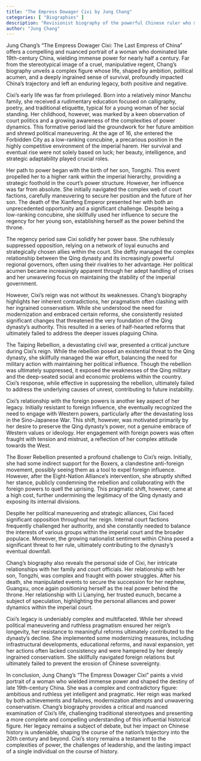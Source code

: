 ```yaml
---
title: "The Empress Dowager Cixi by Jung Chang"
categories: [ "Biographies" ]
description: "Revisionist biography of the powerful Chinese ruler who modernized China"
author: "Jung Chang"
---
```

Jung Chang's "The Empress Dowager Cixi: The Last Empress of China" offers a compelling and nuanced portrait of a woman who dominated late 19th-century China, wielding immense power for nearly half a century.  Far from the stereotypical image of a cruel, manipulative regent, Chang's biography unveils a complex figure whose life, shaped by ambition, political acumen, and a deeply ingrained sense of survival, profoundly impacted China's trajectory and left an enduring legacy, both positive and negative.

Cixi's early life was far from privileged. Born into a relatively minor Manchu family, she received a rudimentary education focused on calligraphy, poetry, and traditional etiquette, typical for a young woman of her social standing. Her childhood, however, was marked by a keen observation of court politics and a growing awareness of the complexities of power dynamics. This formative period laid the groundwork for her future ambition and shrewd political maneuvering.  At the age of 16, she entered the Forbidden City as a low-ranking concubine, a precarious position in the highly competitive environment of the imperial harem.  Her survival and eventual rise were not solely based on luck; her beauty, intelligence, and strategic adaptability played crucial roles.

Her path to power began with the birth of her son, Tongzhi. This event propelled her to a higher rank within the imperial hierarchy, providing a strategic foothold in the court's power structure. However, her influence was far from absolute. She initially navigated the complex web of court factions, carefully maneuvering to secure her position and the future of her son. The death of the Xianfeng Emperor presented her with both an unprecedented opportunity and a significant challenge. Despite being a low-ranking concubine, she skillfully used her influence to secure the regency for her young son, establishing herself as the power behind the throne.

The regency period saw Cixi solidify her power base.  She ruthlessly suppressed opposition, relying on a network of loyal eunuchs and strategically chosen allies within the court. She deftly managed the complex relationship between the Qing dynasty and its increasingly powerful regional governors, often using their rivalries to her advantage.  Her political acumen became increasingly apparent through her adept handling of crises and her unwavering focus on maintaining the stability of the imperial government.

However, Cixi's reign was not without its weaknesses. Chang's biography highlights her inherent contradictions, her pragmatism often clashing with her ingrained conservatism.  While she understood the need for modernization and embraced certain reforms, she consistently resisted significant changes that threatened the very foundation of the Qing dynasty's authority. This resulted in a series of half-hearted reforms that ultimately failed to address the deeper issues plaguing China.

The Taiping Rebellion, a devastating civil war, presented a critical juncture during Cixi's reign. While the rebellion posed an existential threat to the Qing dynasty, she skillfully managed the war effort, balancing the need for military action with maintaining her political influence.  Though the rebellion was ultimately suppressed, it exposed the weaknesses of the Qing military and the deep-seated social and economic problems within the country.  Cixi's response, while effective in suppressing the rebellion, ultimately failed to address the underlying causes of unrest, contributing to future instability.

Cixi's relationship with the foreign powers is another key aspect of her legacy. Initially resistant to foreign influence, she eventually recognized the need to engage with Western powers, particularly after the devastating loss in the Sino-Japanese War.  This shift, however, was motivated primarily by her desire to preserve the Qing dynasty's power, not a genuine embrace of Western values or ideology.  Her engagement with foreign powers was often fraught with tension and mistrust, a reflection of her complex attitude towards the West.

The Boxer Rebellion presented a profound challenge to Cixi’s reign. Initially, she had some indirect support for the Boxers, a clandestine anti-foreign movement, possibly seeing them as a tool to expel foreign influence. However, after the Eight-Nation Alliance’s intervention, she abruptly shifted her stance, publicly condemning the rebellion and collaborating with the foreign powers to quell the uprising. This pragmatic shift, however, came at a high cost, further undermining the legitimacy of the Qing dynasty and exposing its internal divisions.

Despite her political maneuvering and strategic alliances, Cixi faced significant opposition throughout her reign.  Internal court factions frequently challenged her authority, and she constantly needed to balance the interests of various groups within the imperial court and the broader populace.  Moreover, the growing nationalist sentiment within China posed a significant threat to her rule, ultimately contributing to the dynasty’s eventual downfall.

Chang’s biography also reveals the personal side of Cixi, her intricate relationships with her family and court officials.  Her relationship with her son, Tongzhi, was complex and fraught with power struggles.  After his death, she manipulated events to secure the succession for her nephew, Guangxu, once again positioning herself as the real power behind the throne.  Her relationship with Li Lianying, her trusted eunuch, became a subject of speculation, highlighting the personal alliances and power dynamics within the imperial court.

Cixi's legacy is undeniably complex and multifaceted.  While her shrewd political maneuvering and ruthless pragmatism ensured her reign’s longevity, her resistance to meaningful reforms ultimately contributed to the dynasty’s decline.  She implemented some modernizing measures, including infrastructural developments, educational reforms, and naval expansion, yet her actions often lacked consistency and were hampered by her deeply ingrained conservatism.  She skillfully navigated foreign relations but ultimately failed to prevent the erosion of Chinese sovereignty.

In conclusion, Jung Chang's "The Empress Dowager Cixi" paints a vivid portrait of a woman who wielded immense power and shaped the destiny of late 19th-century China.  She was a complex and contradictory figure: ambitious and ruthless yet intelligent and pragmatic.  Her reign was marked by both achievements and failures, modernization attempts and unwavering conservatism.  Chang’s biography provides a critical and nuanced examination of Cixi's life, challenging traditional stereotypes and presenting a more complete and compelling understanding of this influential historical figure.  Her legacy remains a subject of debate, but her impact on Chinese history is undeniable, shaping the course of the nation's trajectory into the 20th century and beyond.  Cixi's story remains a testament to the complexities of power, the challenges of leadership, and the lasting impact of a single individual on the course of history.

